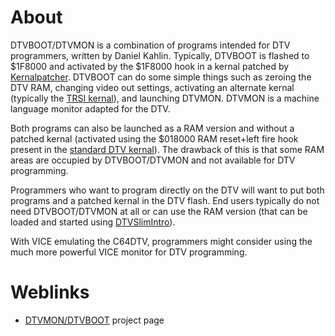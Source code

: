 = About =
DTVBOOT/DTVMON is a combination of programs intended for DTV programmers, written by Daniel Kahlin. Typically, DTVBOOT is flashed to $1F8000 and activated by the $1F8000 hook in a kernal patched by [[Kernalpatcher]]. DTVBOOT can do some simple things such as zeroing the DTV RAM, changing video out settings, activating an alternate kernal (typically the [http://jledger.proboards.com/index.cgi?board=dtvhacking&action=display&thread=2721 TRSI kernal]), and launching DTVMON. DTVMON is a machine language monitor adapted for the DTV.

Both programs can also be launched as a RAM version and without a patched kernal (activated using the $018000 RAM reset+left fire hook present in the [[DTV2 Kernal disassembly|standard DTV kernal]]). The drawback of this is that some RAM areas are occupied by DTVBOOT/DTVMON and not available for DTV programming.

Programmers who want to program directly on the DTV will want to put both programs and a patched kernal in the DTV flash. End users typically do not need DTVBOOT/DTVMON at all or can use the RAM version (that can be loaded and started using [[DTVSlimIntro]]).

With VICE emulating the C64DTV, programmers might consider using the much more powerful VICE monitor for DTV programming.

= Weblinks =
* [http://www.kahlin.net/daniel/dtv/dtvmon.php DTVMON/DTVBOOT] project page